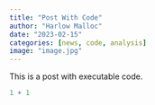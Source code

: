 ```yaml
---
title: "Post With Code"
author: "Harlow Malloc"
date: "2023-02-15"
categories: [news, code, analysis]
image: "image.jpg"
---
```


This is a post with executable code.

```r
1 + 1
```
